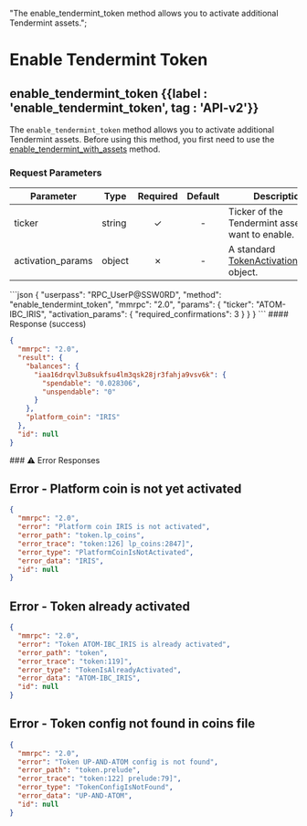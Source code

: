   "The enable_tendermint_token method allows you to activate additional Tendermint assets.";

# Enable Tendermint Token

## enable\_tendermint\_token {{label : 'enable_tendermint_token', tag : 'API-v2'}}

The `enable_tendermint_token` method allows you to activate additional Tendermint assets. Before using this method, you first need to use the [enable\_tendermint\_with\_assets](/komodo-defi-framework/api/v20/coin_activation/enable_tendermint_with_assets/) method.

### Request Parameters

| Parameter          | Type   | Required | Default | Description                                                                                                            |
| ------------------ | ------ | :------: | :-----: | ---------------------------------------------------------------------------------------------------------------------- |
| ticker             | string |     ✓    |    -    | Ticker of the Tendermint asset you want to enable.                                                                     |
| activation\_params | object |     ✗    |    -    | A standard [TokenActivationParams](/komodo-defi-framework/api/common_structures/nfts/#token-activation-params) object. |

<CodeGroup title="Enable Tendermint Token" tag="POST" label="enable_tendermint_token" mm2MethodDecorate="true">
  ```json
  {
    "userpass": "RPC_UserP@SSW0RD",
    "method": "enable_tendermint_token",
    "mmrpc": "2.0",
    "params": {
      "ticker": "ATOM-IBC_IRIS",
      "activation_params": {
        "required_confirmations": 3
      }
    }
  }
  ```
</CodeGroup>

<CollapsibleSection expandedText="Hide Enable Tendermint Token Response" collapsedText="Show Enable Tendermint Token Response">
  #### Response (success)

  ```json
  {
    "mmrpc": "2.0",
    "result": {
      "balances": {
        "iaa16drqvl3u8sukfsu4lm3qsk28jr3fahja9vsv6k": {
          "spendable": "0.028306",
          "unspendable": "0"
        }
      },
      "platform_coin": "IRIS"
    },
    "id": null
  }
  ```
</CollapsibleSection>

<CollapsibleSection expandedText="Hide Error Responses" collapsedText="Show Error Responses">
  ### ⚠️ Error Responses

  ## Error - Platform coin is not yet activated

  ```json
  {
    "mmrpc": "2.0",
    "error": "Platform coin IRIS is not activated",
    "error_path": "token.lp_coins",
    "error_trace": "token:126] lp_coins:2847]",
    "error_type": "PlatformCoinIsNotActivated",
    "error_data": "IRIS",
    "id": null
  }
  ```

  ## Error - Token already activated

  ```json
  {
    "mmrpc": "2.0",
    "error": "Token ATOM-IBC_IRIS is already activated",
    "error_path": "token",
    "error_trace": "token:119]",
    "error_type": "TokenIsAlreadyActivated",
    "error_data": "ATOM-IBC_IRIS",
    "id": null
  }
  ```

  ## Error - Token config not found in coins file

  ```json
  {
    "mmrpc": "2.0",
    "error": "Token UP-AND-ATOM config is not found",
    "error_path": "token.prelude",
    "error_trace": "token:122] prelude:79]",
    "error_type": "TokenConfigIsNotFound",
    "error_data": "UP-AND-ATOM",
    "id": null
  }
  ```
</CollapsibleSection>
